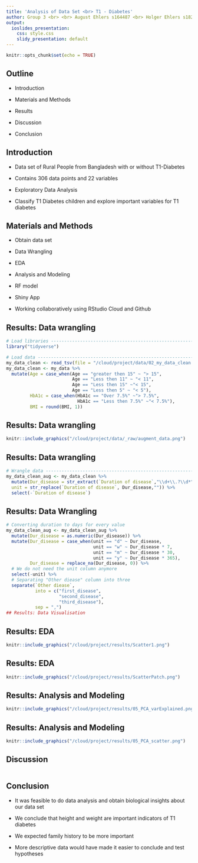 ```yaml
---
title: 'Analysis of Data Set <br> T1 - Diabetes'
author: Group 3 <br> <br> August Ehlers s164487 <br> Holger Ehlers s182521 <br> Kiara Szakter s202504 <br> Ranjitha Sekhar s210271
output:
  ioslides_presentation: 
    css: style.css
    slidy_presentation: default
---
```


```r
knitr::opts_chunk$set(echo = TRUE)
```
## Outline
- Introduction

- Materials and Methods

- Results 

- Discussion

- Conclusion

## Introduction
- Data set of Rural People from Bangladesh with or without T1-Diabetes 

- Contains 306 data points and 22 variables

- Exploratory Data Analysis

- Classify T1 Diabetes children and explore important variables for T1 diabetes

## Materials and Methods
- Obtain data set

- Data Wrangling

- EDA

- Analysis and Modeling

- RF model

- Shiny App

- Working collaboratively using RStudio Cloud and Github

## Results: Data wrangling
```r
# Load libraries ----------------------------------------------------------
library("tidyverse")

# Load data ---------------------------------------------------------------
my_data_clean <- read_tsv(file = "/cloud/project/data/02_my_data_clean.tsv")
my_data_clean <- my_data %>%
  mutate(Age = case_when(Age == "greater then 15" ~ "> 15",
                         Age == "Less then 11" ~ "< 11",
                         Age == "Less then 15" ~"< 15",
                         Age == "Less then 5" ~ "< 5"),
         HbA1c = case_when(HbA1c == "Over 7.5%" ~"> 7.5%",
                           HbA1c == "Less then 7.5%" ~"< 7.5%"),
         BMI = round(BMI, 1))

```

## Results: Data wrangling
```r
knitr::include_graphics("/cloud/project/data/_raw/augment_data.png")
```

## Results: Data wrangling
```r
# Wrangle data ------------------------------------------------------------
my_data_clean_aug <- my_data_clean %>%
  mutate(Dur_disease = str_extract(`Duration of disease`,"\\d+\\.?\\d*"),
  unit = str_replace(`Duration of disease`, Dur_disease,"")) %>%
  select(-`Duration of disease`)
```
## Results: Data Wrangling
```r
# Converting duration to days for every value
my_data_clean_aug <- my_data_clean_aug %>%
  mutate(Dur_disease = as.numeric(Dur_disease)) %>%
  mutate(Dur_disease = case_when(unit == "d" ~ Dur_disease,
                                 unit == "w" ~ Dur_disease * 7,
                                 unit == "m" ~ Dur_disease * 30,
                                 unit == "y" ~ Dur_disease * 365),
         Dur_disease = replace_na(Dur_disease, 0)) %>%
  # We do not need the unit column anymore
  select(-unit) %>%
  # Separating "Other diease" column into three
  separate(`Other diease`,
           into = c("first_disease",
                    "second_disease",
                    "third_disease"),
           sep = ",")
## Results: Data Visualisation
```

## Results: EDA
```r
knitr::include_graphics("/cloud/project/results/Scatter1.png")
```
## Results: EDA
```r
knitr::include_graphics("/cloud/project/results/ScatterPatch.png")
```

## Results: Analysis and Modeling
```r
knitr::include_graphics("/cloud/project/results/05_PCA_varExplained.png")
```

## Results: Analysis and Modeling
```r
knitr::include_graphics("/cloud/project/results/05_PCA_scatter.png")
```

## Discussion
```r
```

## Conclusion
- It was feasible to do data analysis and obtain biological insights about our data set

- We conclude that height and weight are important indicators of T1 diabetes 

- We expected family history to be more important

- More descriptive data would have made it easier to conclude and test hypotheses